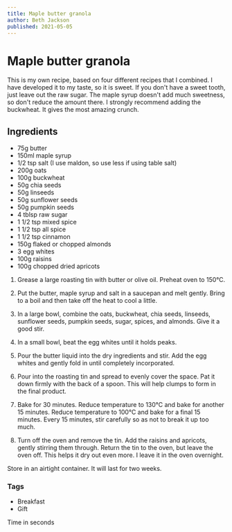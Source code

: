 ```yaml
---
title: Maple butter granola
author: Beth Jackson
published: 2021-05-05
---
```


# Maple butter granola

This is my own recipe, based on four different recipes that I combined. I have developed it to my taste, so it is sweet. If you don't have a sweet tooth, just leave out the raw sugar. The maple syrup doesn't add much sweetness, so don't reduce the amount there. I strongly recommend adding the buckwheat. It gives the most amazing crunch.

## Ingredients

- 75g butter
- 150ml maple syrup
- 1/2 tsp salt (I use maldon, so use less if using table salt)
- 200g oats
- 100g buckwheat
- 50g chia seeds
- 50g linseeds
- 50g sunflower seeds
- 50g pumpkin seeds
- 4 tblsp raw sugar
- 1 1/2 tsp mixed spice
- 1 1/2 tsp all spice
- 1 1/2 tsp cinnamon
- 150g flaked or chopped almonds
- 3 egg whites
- 100g raisins
- 100g chopped dried apricots

1. Grease a large roasting tin with butter or olive oil. Preheat oven to 150°C.

2. Put the butter, maple syrup and salt in a saucepan and melt gently. Bring to a boil and then take off the heat to cool a little.

3. In a large bowl, combine the oats, buckwheat, chia seeds, linseeds, sunflower seeds, pumpkin seeds, sugar, spices, and almonds. Give it a good stir.

4. In a small bowl, beat the egg whites until it holds peaks.

5. Pour the butter liquid into the dry ingredients and stir. Add the egg whites and gently fold in until completely incorporated.

6. Pour into the roasting tin and spread to evenly cover the space. Pat it down firmly with the back of a spoon. This will help clumps to form in the final product.

7. Bake for 30 minutes. Reduce temperature to 130°C and bake for another 15 minutes. Reduce temperature to 100°C and bake for a final 15 minutes. Every 15 minutes, stir carefully so as not to break it up too much.

8. Turn off the oven and remove the tin. Add the raisins and apricots, gently stirring them through. Return the tin to the oven, but leave the oven off. This helps it dry out even more. I leave it in the oven overnight.

Store in an airtight container. It will last for two weeks.

### Tags

- Breakfast
- Gift

Time in seconds

<Timer time={10} />
